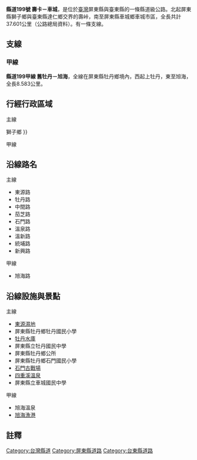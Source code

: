 {{Infobox Taiwan Highway
| Type = CHcounty
| Num = 199
| Route = TW CHW199 RouteMap.svg
| Routecap = 縣道199號與縣道199甲線之路線圖
| Img = 台199线零公里 - Start of Country Road 199 - 2012.02 - panoramio.jpg
| Size = 290px
| Caption = 縣道199號起點
| Length = 37.601
| Branch = 1
| LastExt = 
| Allocation = {{Jct|country=TWN|TRPT|151}}
| SpeedHigh = 
| Start = <div style="display:inline-block; text-align:right; vertical-align:middle;">[[屏東縣|屏東縣]][[獅子鄉_(台灣)|獅子鄉]]<br>[[臺東縣|臺東縣]][[達仁鄉|達仁鄉]]</div>[[壽峠|壽峠]]
| End = 屏東縣[[車城鄉_(臺灣)|車城鄉]][[車城_(大字)|車城市區]]
| section1 = {{Jct|country=TWN|CH|199a}}
| Length1 = 8.583
| Dep = [[屏東縣政府|屏東縣政府]]
}}
'''縣道199號 壽卡－車城 '''，是位於[[臺灣|臺灣]]屏東縣與臺東縣的一條縣道級公路。北起屏東縣獅子鄉與臺東縣達仁鄉交界的壽峠{{NoteTag|'''壽峠'''（中：Shou<sup>4</sup> Ka<sup>3</sup>，日：Kotobuki Touge），海拔約478公尺，[[南迴公路|南迴公路]]最高點，現在一般寫作「'''壽卡'''」。'''峠'''，[[日文漢字|日文漢字]]，發音為'''とうげ'''（touge），意指山路的最高點、[[鞍部|鞍部]]或[[埡口|埡口]]，在台灣一般發音為'''ㄎㄚˇ'''（ka<sup>3</sup>）。}}，南至屏東縣車城鄉車城市區，全長共計37.601公里（公路總局資料）。有一條支線。
{{Gallery|File:expedition1874.jpg|行經石門古戰場的縣道199號}}

== 支線 ==
{{Clear}}
=== 甲線 ===
{{Infobox Taiwan Highway
| Type = CHcounty
| Num = 199a
| Routecap = 縣道199號與縣道199甲線之路線圖
| Length = 8.583
| LastExt = 
| SpeedHigh = 
| Start = [[屏東縣|屏東縣]][[牡丹鄉|牡丹鄉]]上牡丹
| End = [[屏東縣|屏東縣]][[牡丹鄉|牡丹鄉]]旭海
| Dep = [[屏東縣政府|屏東縣政府]]
}}
'''縣道199甲線 舊牡丹－旭海'''，全線在屏東縣牡丹鄉境內，西起上牡丹，東至旭海，全長8.583公里。
{{Clear}}
== 行經行政區域 ==
; 主線
{{TWNinttop}}
{{TWNint |county=屏東縣 |tcd=獅子鄉 |tcd_link=獅子鄉 (台灣) |location=[[壽峠|壽峠]] |lspan=2 |km=0.0 |kspan=2 |road={{Jct|country=TWN|PH|9e}} |rspan=2 |notes=公路起點 |nspan=2 }}
{{TWNint |county=臺東縣 |tcd=達仁鄉 }}
{{TWNjctco |county=屏東縣 |tcd=獅子鄉 (台灣){{!}}獅子鄉 }}
{{TWNjctco |county=臺東縣 |tcd=達仁鄉 }}
{{TWNint |county=屏東縣 |cspan=25 |tcd=牡丹鄉 |tspan=17 |location=東源 |km= |road=（地區道路） |notes= }}
{{台灣公路設施|bri||東源三號橋}}
{{TWNint |location=上牡丹 |km=12.7 |road={{Jct|country=TWN|CH|199a}} |notes=[[File:TW_CHW199a.svg|27px]]起點 }}
{{台灣公路設施|bri||上牡丹橋}}
{{TWNint |location=牡丹市區 |lspan=3 |km= |road=（地區道路） |notes= }}
{{台灣公路設施|bri||牡丹一－六號橋}}
{{TWNint |km= |road=（地區道路） |notes= }}
{{台灣公路設施|bri||平實二－三號橋}}
{{TWNint |location=佳德 |km= |road=（地區道路） |notes= }}
{{TWNint |location=中間路 |km=21.945 |road=（地區道路） |notes= }}
{{TWNint |location=茄芝路 |km= |road={{Jct|country=TWN|TRPT|172}} |notes=[[File:TW_THWpt172.svg|27px]]起點 }}
{{台灣公路設施|bri||牡丹大橋}}
{{TWNint |location=石門 |lspan=5 |km=27.132 |road=（地區道路） |notes= }}
{{台灣公路設施|bri||石門二－四號橋}}
{{TWNint |km= |road=（地區道路） |notes= }}
{{台灣公路設施|bri||石門橋}}
{{TWNint |km= |road=（地區道路） |notes= }}
{{TWNint |tcd=車城鄉 |tcd_link=車城鄉 (台灣) |tspan=8 |location=本務 |lspan=3 |km= |road=（地區道路） |notes= }}
{{台灣公路設施|bri||石門六號橋}}
{{TWNint |km= |road=（地區道路） |notes= }}
{{台灣公路設施|bri||光復橋}}
{{TWNint |location=四重溪 |km=32.521 |road=（地區道路） |notes= }}
{{TWNint |location=統埔 |lspan=2 |km= |road={{Jct|country=TWN|TRPT|151}} |notes=與[[File:TW_THWpt151.svg|27px]]共線起點 |status=concur }}
{{TWNint |km= |road={{Jct|country=TWN|TRPT|151}} |notes=與[[File:TW_THWpt151.svg|27px]]共線終點 |status=concur }}
{{TWNint |location=[[車城_(大字)|車城市區]] |km=37.601 |road={{Jct|country=TWN|PH|26}} |notes=公路終點 }}
{{Jctbtm |conv=no |keys=concur }}

; 甲線
{{TWNinttop |county=屏東縣 }}
{{TWNint |tcd=牡丹鄉 |tspan=6 |location=上牡丹 |lspan=3 |km=0.0 |road={{Jct|country=TWN|CH|199}} |notes=公路起點 }}
{{台灣公路設施|bri||旭海一號橋}}
{{TWNint |km= |road=（地區道路） |notes= }}
{{TWNint |location=旭海 |lspan=3 |km= |road=（地區道路） |notes= }}
{{台灣公路設施|bri||旭海橋}}
{{TWNint |km=8.583 |road={{Jct|country=TWN|PH|26}} |notes=公路終點 }}
{{Jctbtm |conv=no }}

== 沿線路名 ==
{{Col-begin}}
{{Col-2}}
; 主線
* 東源路
* 牡丹路
* 中間路
* 茄芝路
* 石門路
* 溫泉路
* 溫新路
* 統埔路
* 新興路
{{Col-2}}
; 甲線
* 旭海路
{{Col-end}}

== 沿線設施與景點 ==
{{Col-begin}}
{{Col-2}}
; 主線
* [[東源濕地|東源濕地]]
* 屏東縣牡丹鄉牡丹國民小學
* [[牡丹水庫|牡丹水庫]]
* 屏東縣立牡丹國民中學
* 屏東縣牡丹鄉公所
* 屏東縣牡丹鄉石門國民小學
* [[石門古戰場|石門古戰場]]
* [[四重溪溫泉|四重溪溫泉]]
* 屏東縣立車城國民中學
{{Col-2}}
; 甲線
* 旭海溫泉
* [[旭海漁港|旭海漁港]]
{{Col-end}}

== 註釋 ==
{{NoteFoot}}

{{台灣縣市道}}
{{屏東公路網}}
{{台東公路網}}

[[Category:台灣縣道|Category:台灣縣道]]
[[Category:屏東縣道路|Category:屏東縣道路]]
[[Category:台東縣道路|Category:台東縣道路]]